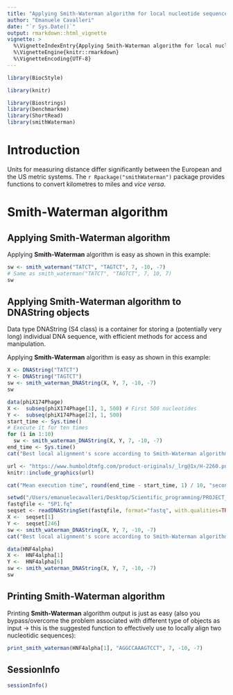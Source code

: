 ```yaml
---
title: "Applying Smith-Waterman algorithm for local nucleotide sequences alignment with smithWaterman"
author: "Emanuele Cavalleri"
date: "`r Sys.Date()`"
output: rmarkdown::html_vignette
vignette: >
  %\VignetteIndexEntry{Applying Smith-Waterman algorithm for local nucleotide sequences alignment with smithWaterman}
  %\VignetteEngine{knitr::rmarkdown}
  %\VignetteEncoding{UTF-8}
---
```


```r
library(BiocStyle)
```

```r
library(knitr)
```

```r
library(Biostrings)
library(benchmarkme)
library(ShortRead)
library(smithWaterman)
```

# Introduction

Units for measuring distance differ significantly between the European and
the US metric systems. The `r Rpackage("smithWaterman")` package provides 
functions to convert kilometres to miles and *vice versa*.

# Smith-Waterman algorithm

## Applying **Smith-Waterman** algorithm

Applying **Smith-Waterman** algorithm is easy as shown in this example:

```r
sw <- smith_waterman("TATCT", "TAGTCT", 7, -10, -7)
# Same as smith_waterman("TATCT", "TAGTCT", 7, 10, 7)
sw
```

## Applying **Smith-Waterman** algorithm to DNAString objects

Data type DNAString (S4 class) is a container for storing a (potentially very long) individual DNA sequence, with efficient methods for access and manipulation.

Applying **Smith-Waterman** algorithm is easy as shown in this example:

```r
X <- DNAString("TATCT")
Y <- DNAString("TAGTCT")
sw <- smith_waterman_DNAString(X, Y, 7, -10, -7)
sw
```

```r
data(phiX174Phage)
X <-  subseq(phiX174Phage[1], 1, 500) # First 500 nucleotides
Y <-  subseq(phiX174Phage[2], 1, 500)
start_time <- Sys.time()
# Execute it for ten times
for (i in 1:10)
  sw <- smith_waterman_DNAString(X, Y, 7, -10, -7)
end_time <- Sys.time()
cat("Best local alignment's score according to Smith-Waterman algorithm:", sw[[3]])
```
```r
url <- "https://www.humboldtmfg.com/product-originals/_lrg@1x/H-2260.png"
knitr::include_graphics(url)
```

```r
cat("Mean execution time", round(end_time - start_time, 1) / 10, "second(s) on an", get_cpu()$model_name, "having", round(get_ram()/1000000000, 2), "GB of RAM")
```

```r
setwd("/Users/emanuelecavalleri/Desktop/Scientific_programming/PROJECT_6-Pairwise_local_sequence_alignment/smithWaterman/inst/example-data/")
fastqfile <- "SP1.fq"
seqset <- readDNAStringSet(fastqfile, format="fastq", with.qualities=TRUE)
X <-  seqset[1]
Y <-  seqset[246]
sw <- smith_waterman_DNAString(X, Y, 7, -10, -7)
cat("Best local alignment's score according to Smith-Waterman algorithm:", sw[[3]])
```

```r
data(HNF4alpha)
X <-  HNF4alpha[1]
Y <-  HNF4alpha[6]
sw <- smith_waterman_DNAString(X, Y, 7, -10, -7)
sw
```

## Printing **Smith-Waterman** algorithm

Printing **Smith-Waterman** algorithm output is just as easy (also you bypass/overcome the problem associated with different type of objects as input -> this is the suggested function to effectively use to locally align two nucleotidic sequences):

```r
print_smith_waterman(HNF4alpha[1], "AGGCCAAAGTCCT", 7, -10, -7)
```
## SessionInfo
```r
sessionInfo()
```
